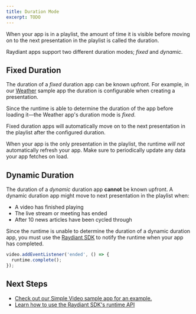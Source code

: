 ```yaml
---
title: Duration Mode
excerpt: TODO
---
```


When your app is in a playlist, the amount of time it is visible before moving on to the next presentation in the playlist is called the duration.

Raydiant apps support two different duration modes; _fixed_ and _dynamic_. 

## Fixed Duration

The duration of a _fixed_ duration app can be known upfront. For example, in our [Weather](/docs/get-started/sample-apps/weather) sample app the duration is configurable when creating a presentation. 

Since the runtime is able to determine the duration of the app before loading it—the Weather app's duration mode is _fixed_. 

Fixed duration apps will automatically move on to the next presentation in the playlist after the configured duration.

<Callout>When your app is the only presentation in the playlist, the runtime _will not_ automatically refresh your app. Make sure to periodically update any data your app fetches on load.</Callout>


## Dynamic Duration

The duration of a _dynamic_ duration app **cannot** be known upfront. A dynamic duration app might move to next presentation in the playlist when:

- A video has finished playing
- The live stream or meeting has ended
- After 10 news articles have been cycled through

Since the runtime is unable to determine the duration of a dynamic duration app, you must use the [Raydiant SDK](/docs/raydiant-sdk) to notify the runtime when your app has completed.

```js
video.addEventListener('ended', () => {
  runtime.complete();
});
```


## Next Steps

- [Check out our Simple Video sample app for an example.](/docs/get-started/sample-apps/simple-video)
- [Learn how to use the Raydiant SDK's runtime API](/docs/raydiant-sdk/runtime)
